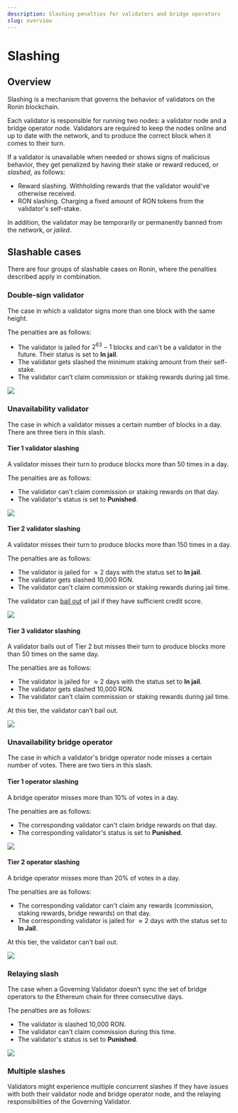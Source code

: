 ```yaml
---
description: Slashing penalties for validators and bridge operators
slug: overview
---
```



# Slashing

## Overview
Slashing is a mechanism that governs the behavior of validators on the Ronin blockchain.

Each validator is responsible for running two nodes: a validator node and
a bridge operator node. Validators are required to keep the nodes online and
up to date with the network, and to produce the correct block when it comes
to their turn.

If a validator is unavailable when needed or shows signs of malicious
behavior, they get penalized by having their stake or reward reduced,
or _slashed_, as follows:
* Reward slashing. Withholding rewards that the validator would've 
otherwise received.
* RON slashing. Charging a fixed amount of RON tokens from 
the validator's self-stake.

In addition, the validator may be temporarily or permanently banned
from the network, or _jailed_.

## Slashable cases

There are four groups of slashable cases on Ronin, where
the penalties described apply in combination.

### Double-sign validator

The case in which a validator signs more than one block with the same height.

The penalties are as follows:

* The validator is jailed for $2^{63}-1$ blocks and can't be a validator in the future. Their status is set to **In jail**.
* The validator gets slashed the minimum staking amount from their self-stake.
* The validator can't claim commission or staking rewards during jail time.

<img src={doubleSign} width={1224} />

### Unavailability validator

The case in which a validator misses a certain number of blocks in a day. 
There are three tiers in this slash.

#### Tier 1 validator slashing

A validator misses their turn to produce blocks more than 50 times in a day.

The penalties are as follows:
* The validator can't claim commission or staking rewards on that day.
* The validator's status is set to **Punished**.

<img src={valSlashTierOne} width={1224} />

#### Tier 2 validator slashing

A validator misses their turn to produce blocks more than 150 times in a day.

The penalties are as follows:
* The validator is jailed for $\approx2$ days with the status set to **In jail**.
* The validator gets slashed 10,000 RON.
* The validator can't claim commission or staking rewards during jail time. 

The validator can [bail out](bailout.mdx) of jail if they have sufficient credit score.

<img src={valSlashTierTwo} width={1224} />

#### Tier 3 validator slashing

A validator bails out of Tier 2 but misses their turn to 
produce blocks more than 50 times on the same day.

The penalties are as follows:
* The validator is jailed for $\approx2$ days with the status set to **In jail**.
* The validator gets slashed 10,000 RON.
* The validator can't claim commission or staking rewards during jail time.

At this tier, the validator can’t bail out.

<img src={valSlashTierThree} width={1224} />

### Unavailability bridge operator

The case in which a validator's bridge operator node misses a certain
number of votes. There are two tiers in this slash.

#### Tier 1 operator slashing

A bridge operator misses more than 10% of votes in a day.

The penalties are as follows:
* The corresponding validator can't claim bridge rewards on that day.
* The corresponding validator's status is set to **Punished**.

<img src={bridSlashTierOne} width={1224} />

#### Tier 2 operator slashing

A bridge operator misses more than 20% of votes in a day.

The penalties are as follows:
* The corresponding validator can't claim any rewards (commission, staking rewards, bridge rewards) on that day.
* The corresponding  validator is jailed for $\approx2$ days with the status set to **In Jail**.

At this tier, the validator can’t bail out.

<img src={bridSlashTierTwo} width={1224} />

### Relaying slash

The case when a Governing Validator doesn’t sync the set of bridge operators
to the Ethereum chain for three consecutive days. 

The penalties are as follows:
* The validator is slashed 10,000 RON.
* The validator can't claim commission during this time.
* The validator's status is set to **Punished**.

<img src={relayingSlash} width={1224} />

### Multiple slashes

Validators might experience multiple concurrent slashes if they have issues
with both their validator node and bridge operator node, and the relaying
responsibilities of the Governing Validator.